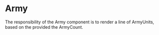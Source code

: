 # Army
The responsibility of the Army component is to render a line of ArmyUnits, based on the provided the ArmyCount.
